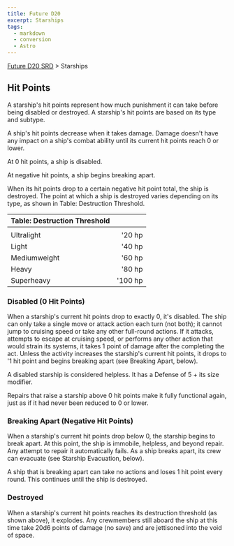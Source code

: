 ```yaml
---
title: Future D20
excerpt: Starships
tags:
  - markdown
  - conversion
  - Astro
---
```






[Future D20 SRD]( / ) > Starships




## Hit Points


A starship's hit points represent how much punishment it can take before being disabled or destroyed. A starship's hit points are based on its type and subtype.



A ship's hit points decrease when it takes damage. Damage doesn't have any impact on a ship's combat ability until its current hit points reach 0 or lower.



At 0 hit points, a ship is disabled.



At negative hit points, a ship begins breaking apart.



When its hit points drop to a certain negative hit point total, the ship is destroyed. The point at which a ship is destroyed varies depending on its type, as shown in Table: Destruction Threshold.



| Table: Destruction Threshold |  |
| :------------------------------ | --: |
|  |  |
| Ultralight | '20 hp |
| Light | '40 hp |
| Mediumweight | '60 hp |
| Heavy | '80 hp |
| Superheavy | '100 hp |



### Disabled (0 Hit Points)


When a starship's current hit points drop to exactly 0, it's disabled. The ship can only take a single move or attack action each turn (not both); it cannot jump to cruising speed or take any other full-round actions. If it attacks, attempts to escape at cruising speed, or performs any other action that would strain its systems, it takes 1 point of damage after the completing the act. Unless the activity increases the starship's current hit points, it drops to '1 hit point and begins breaking apart (see Breaking Apart, below).


A disabled starship is considered helpless. It has a Defense of 5 + its size modifier.


Repairs that raise a starship above 0 hit points make it fully functional again, just as if it had never been reduced to 0 or lower.


### Breaking Apart (Negative Hit Points)


When a starship's current hit points drop below 0, the starship begins to break apart. At this point, the ship is immobile, helpless, and beyond repair. Any attempt to repair it automatically fails. As a ship breaks apart, its crew can evacuate (see Starship Evacuation, below).


A ship that is breaking apart can take no actions and loses 1 hit point every round. This continues until the ship is destroyed.


### Destroyed


When a starship's current hit points reaches its destruction threshold (as shown above), it explodes. Any crewmembers still aboard the ship at this time take 20d6 points of damage (no save) and are jettisoned into the void of space.



